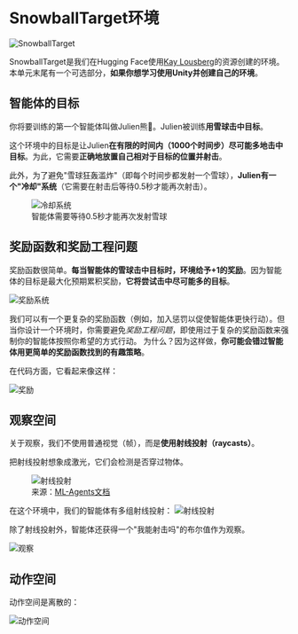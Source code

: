 # SnowballTarget环境

<img src="https://huggingface.co/datasets/huggingface-deep-rl-course/course-images/resolve/main/en/unit7/snowballtarget.gif" alt="SnowballTarget"/>

SnowballTarget是我们在Hugging Face使用[Kay Lousberg](https://kaylousberg.com/)的资源创建的环境。本单元末尾有一个可选部分，**如果你想学习使用Unity并创建自己的环境**。

## 智能体的目标

你将要训练的第一个智能体叫做Julien熊🐻。Julien被训练**用雪球击中目标**。

这个环境中的目标是让Julien**在有限的时间内（1000个时间步）尽可能多地击中目标**。为此，它需要**正确地放置自己相对于目标的位置并射击**。

此外，为了避免"雪球狂轰滥炸"（即每个时间步都发射一个雪球），**Julien有一个"冷却"系统**（它需要在射击后等待0.5秒才能再次射击）。

<figure>
<img src="https://huggingface.co/datasets/huggingface-deep-rl-course/course-images/resolve/main/en/unit7/cooloffsystem.gif" alt="冷却系统"/>
<figcaption>智能体需要等待0.5秒才能再次发射雪球</figcaption>
</figure>

## 奖励函数和奖励工程问题

奖励函数很简单。**每当智能体的雪球击中目标时，环境给予+1的奖励**。因为智能体的目标是最大化预期累积奖励，**它将尝试击中尽可能多的目标**。

<img src="https://huggingface.co/datasets/huggingface-deep-rl-course/course-images/resolve/main/en/unit7/snowballtarget_reward.png" alt="奖励系统"/>

我们可以有一个更复杂的奖励函数（例如，加入惩罚以促使智能体更快行动）。但当你设计一个环境时，你需要避免*奖励工程问题*，即使用过于复杂的奖励函数来强制你的智能体按照你希望的方式行动。
为什么？因为这样做，**你可能会错过智能体用更简单的奖励函数找到的有趣策略**。

在代码方面，它看起来像这样：

<img src="https://huggingface.co/datasets/huggingface-deep-rl-course/course-images/resolve/main/en/unit7/snowballtarget-reward-code.png" alt="奖励"/>


## 观察空间

关于观察，我们不使用普通视觉（帧），而是**使用射线投射（raycasts）**。

把射线投射想象成激光，它们会检测是否穿过物体。

<figure>
<img src="https://huggingface.co/datasets/huggingface-deep-rl-course/course-images/resolve/main/en/unit5/raycasts.png" alt="射线投射"/>
<figcaption>来源：<a href="https://github.com/Unity-Technologies/ml-agents">ML-Agents文档</a></figcaption>
</figure>


在这个环境中，我们的智能体有多组射线投射：
<img src="https://huggingface.co/datasets/huggingface-deep-rl-course/course-images/resolve/main/en/unit7/snowball_target_raycasts.png" alt="射线投射"/>

除了射线投射外，智能体还获得一个"我能射击吗"的布尔值作为观察。

<img src="https://huggingface.co/datasets/huggingface-deep-rl-course/course-images/resolve/main/en/unit7/snowballtarget-obs-code.png" alt="观察"/>

## 动作空间

动作空间是离散的：

<img src="https://huggingface.co/datasets/huggingface-deep-rl-course/course-images/resolve/main/en/unit7/snowballtarget_action_space.png" alt="动作空间"/>
